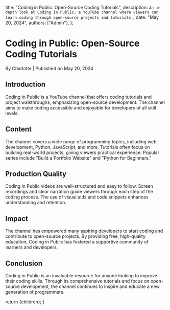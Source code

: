 
  title: "Coding in Public: Open-Source Coding Tutorials",
  description: `An in-depth look at Coding in Public, a YouTube channel where viewers can learn coding through open-source projects and tutorials.`,
  date: "May 20, 2024",
  authors: ["Admin"],
};

<h1>Coding in Public: Open-Source Coding Tutorials</h1>
<div className="text-sm text-gray-500 dark:text-gray-400">
  By Charlotte | Published on May 20, 2024
</div>

<section id="introduction">
  <h2>Introduction</h2>
  <span>
    Coding in Public is a YouTube channel that offers coding tutorials and
    project walkthroughs, emphasizing open-source development. The channel aims
    to make coding accessible and enjoyable for developers of all skill levels.
  </span>
</section>

<section id="content">
  <h2>Content</h2>
  <span>
    The channel covers a wide range of programming topics, including web
    development, Python, JavaScript, and more. Tutorials often focus on building
    real-world projects, giving viewers practical experience. Popular series
    include "Build a Portfolio Website" and "Python for Beginners."
  </span>
</section>

<section id="production-quality">
  <h2>Production Quality</h2>
  <span>
    Coding in Public videos are well-structured and easy to follow. Screen
    recordings and clear narration guide viewers through each step of the coding
    process. The use of visual aids and code snippets enhances understanding and
    retention.
  </span>
</section>

<section id="impact">
  <h2>Impact</h2>
  <span>
    The channel has empowered many aspiring developers to start coding and
    contribute to open-source projects. By providing free, high-quality
    education, Coding in Public has fostered a supportive community of learners
    and developers.
  </span>
</section>

<section id="conclusion">
  <h2>Conclusion</h2>
  <span>
    Coding in Public is an invaluable resource for anyone looking to improve
    their coding skills. Through its comprehensive tutorials and focus on
    open-source development, the channel continues to inspire and educate a new
    generation of programmers.
  </span>
</section>

  return <MdxLayout>{children}</MdxLayout>;
}
